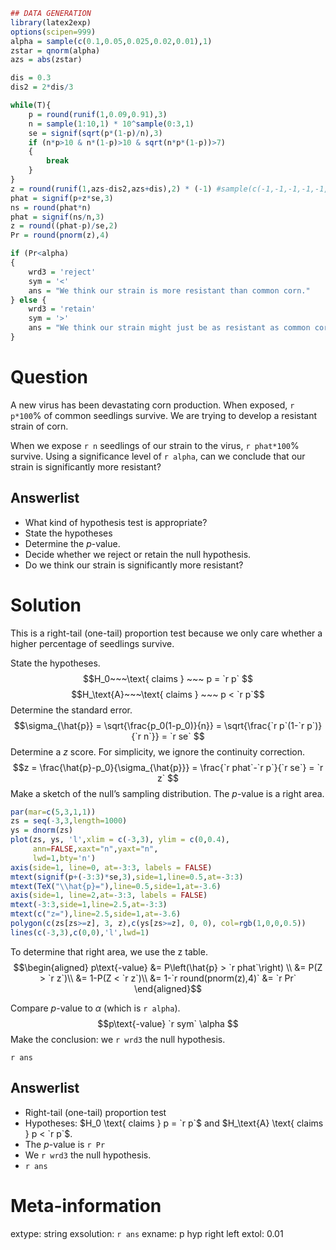 ```r
## DATA GENERATION
library(latex2exp)
options(scipen=999)
alpha = sample(c(0.1,0.05,0.025,0.02,0.01),1)
zstar = qnorm(alpha)
azs = abs(zstar)

dis = 0.3
dis2 = 2*dis/3

while(T){
    p = round(runif(1,0.09,0.91),3)
    n = sample(1:10,1) * 10^sample(0:3,1)
    se = signif(sqrt(p*(1-p)/n),3)
    if (n*p>10 & n*(1-p)>10 & sqrt(n*p*(1-p))>7)
    {
        break
    }
}
z = round(runif(1,azs-dis2,azs+dis),2) * (-1) #sample(c(-1,-1,-1,-1,-1,1),1)
phat = signif(p+z*se,3)
ns = round(phat*n)
phat = signif(ns/n,3)
z = round((phat-p)/se,2)
Pr = round(pnorm(z),4)

if (Pr<alpha)
{
    wrd3 = 'reject'
    sym = '<'
    ans = "We think our strain is more resistant than common corn."
} else {
    wrd3 = 'retain'
    sym = '>'
    ans = "We think our strain might just be as resistant as common corn."
}

```

Question
========

A new virus has been devastating corn production. When exposed, `r p*100`% of common seedlings survive. We are trying to develop a resistant strain of corn.

When we expose `r n` seedlings of our strain to the virus, `r phat*100`% survive. Using a significance level of `r alpha`, can we conclude that our strain is significantly more resistant?


Answerlist
--------
* What kind of hypothesis test is appropriate?
* State the hypotheses
* Determine the $p$-value.
* Decide whether we reject or retain the null hypothesis.
* Do we think our strain is significantly more resistant?


Solution
========

This is a right-tail (one-tail) proportion test because we only care whether a higher percentage of seedlings survive.

State the hypotheses.
$$H_0~~~\text{ claims } ~~~ p = `r p` $$
$$H_\text{A}~~~\text{ claims } ~~~ p < `r p`$$
Determine the standard error.
$$\sigma_{\hat{p}} = \sqrt{\frac{p_0(1-p_0)}{n}} = \sqrt{\frac{`r p`(1-`r p`)}{`r n`}} = `r se` $$
Determine a $z$ score. For simplicity, we ignore the continuity correction.
$$z = \frac{\hat{p}-p_0}{\sigma_{\hat{p}}} = \frac{`r phat`-`r p`}{`r se`} = `r z` $$
Make a sketch of the null's sampling distribution. The $p$-value is a right area.

```r
par(mar=c(5,3,1,1))
zs = seq(-3,3,length=1000)
ys = dnorm(zs)
plot(zs, ys, 'l',xlim = c(-3,3), ylim = c(0,0.4),
     ann=FALSE,xaxt="n",yaxt="n",
     lwd=1,bty='n')
axis(side=1, line=0, at=-3:3, labels = FALSE)
mtext(signif(p+(-3:3)*se,3),side=1,line=0.5,at=-3:3)
mtext(TeX("\\hat{p}="),line=0.5,side=1,at=-3.6)
axis(side=1, line=2,at=-3:3, labels = FALSE)
mtext(-3:3,side=1,line=2.5,at=-3:3)
mtext(c("z="),line=2.5,side=1,at=-3.6)
polygon(c(zs[zs>=z], 3, z),c(ys[zs>=z], 0, 0), col=rgb(1,0,0,0.5))
lines(c(-3,3),c(0,0),'l',lwd=1)
```

To determine that right area, we use the z table.
$$\begin{aligned}
p\text{-value} &= P\left(\hat{p} > `r phat`\right) \\
               &= P(Z > `r z`)\\
               &= 1-P(Z < `r z`)\\
               &= 1-`r round(pnorm(z),4)`
               &= `r Pr` 
\end{aligned}$$

Compare $p$-value to $\alpha$ (which is `r alpha`).
$$p\text{-value} `r sym` \alpha $$
Make the conclusion: we `r wrd3` the null hypothesis.

`r ans`


Answerlist
--------
* Right-tail (one-tail) proportion test
* Hypotheses: $H_0 \text{ claims } p = `r p`$  and $H_\text{A} \text{ claims } p < `r p`$.
* The $p$-value is `r Pr`
* We `r wrd3` the null hypothesis.
* `r ans`


Meta-information
============
extype: string
exsolution: `r ans`
exname: p hyp right left
extol: 0.01

